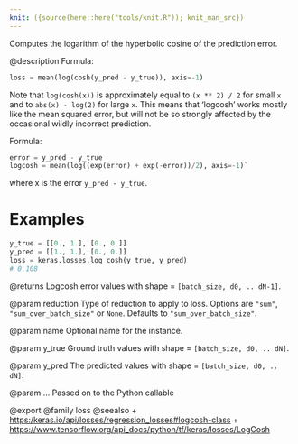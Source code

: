```yaml
---
knit: ({source(here::here("tools/knit.R")); knit_man_src})
---
```

Computes the logarithm of the hyperbolic cosine of the prediction error.

@description
Formula:
```python
loss = mean(log(cosh(y_pred - y_true)), axis=-1)
```

Note that `log(cosh(x))` is approximately equal to `(x ** 2) / 2` for small
`x` and to `abs(x) - log(2)` for large `x`. This means that 'logcosh' works
mostly like the mean squared error, but will not be so strongly affected by
the occasional wildly incorrect prediction.

Formula:

```python
error = y_pred - y_true
logcosh = mean(log((exp(error) + exp(-error))/2), axis=-1)`
```
where x is the error `y_pred - y_true`.

# Examples
```python
y_true = [[0., 1.], [0., 0.]]
y_pred = [[1., 1.], [0., 0.]]
loss = keras.losses.log_cosh(y_true, y_pred)
# 0.108
```

@returns
    Logcosh error values with shape = `[batch_size, d0, .. dN-1]`.

@param reduction
Type of reduction to apply to loss. Options are `"sum"`,
`"sum_over_batch_size"` or `None`. Defaults to
`"sum_over_batch_size"`.

@param name
Optional name for the instance.

@param y_true
Ground truth values with shape = `[batch_size, d0, .. dN]`.

@param y_pred
The predicted values with shape = `[batch_size, d0, .. dN]`.

@param ...
Passed on to the Python callable

@export
@family loss
@seealso
+ <https:/keras.io/api/losses/regression_losses#logcosh-class>
+ <https://www.tensorflow.org/api_docs/python/tf/keras/losses/LogCosh>
